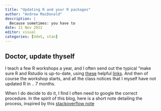 ```yaml
---
title: "Updating R and your R packages"
author: "Andrew MacDonald"
description: |
  Because sometimes: you have to
date: 11 Nov 2022
editor: visual
categories: [UdeS, stan]
---
```


## Doctor, update thyself

I teach a few R workshops a year, and I often send out the typical "make sure R and Rstudio is up-to-date, using [these](https://cran.r-project.org/) helpful [links](https://posit.co). And then of course the workshop starts, and all the class notices that I myself have not updated R in .. 7 months. 

When I do decide to do it, I find I often need to google the correct procedure. 
In the spirit of this blog, here is a short note detailing the process, inspired by this [stackoverflow note](https://stackoverflow.com/questions/13656699/update-r-using-rstudio)


